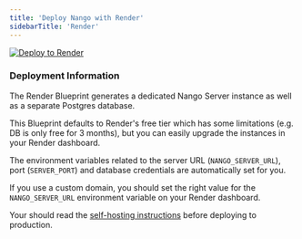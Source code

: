 ```yaml
---
title: 'Deploy Nango with Render'
sidebarTitle: 'Render'
---
```


[![Deploy to Render](/images/nango-deploy/deploy-to-render-button.svg)](https://render.com/deploy?repo=https://github.com/NangoHQ/nango-render)

### Deployment Information[](#deployment-information 'Direct link to Deployment Information')

The Render Blueprint generates a dedicated Nango Server instance as well as a
separate Postgres database.

This Blueprint defaults to Render's free tier which has some limitations (e.g.
DB is only free for 3 months), but you can easily upgrade the instances in your
Render dashboard.

The environment variables related to the server URL (`NANGO_SERVER_URL`), port
(`SERVER_PORT`) and database credentials are automatically set for you.

If you use a custom domain, you should set the right value for the
`NANGO_SERVER_URL` environment variable on your Render dashboard.

<Note>Your should read the [self-hosting instructions](/nango-deploy/oss-instructions) before deploying to production.</Note>
